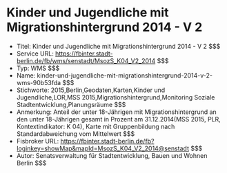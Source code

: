 # Kinder und Jugendliche mit Migrationshintergrund 2014 - V 2
- Titel: Kinder und Jugendliche mit Migrationshintergrund 2014 - V 2 $$$
- Service URL: https://fbinter.stadt-berlin.de/fb/wms/senstadt/MsozS_K04_V2_2014 $$$
- Typ: WMS $$$
- Name: kinder-und-jugendliche-mit-migrationshintergrund-2014-v-2-wms-90b53fda $$$
- Stichworte: 2015,Berlin,Geodaten,Karten,Kinder und Jugendliche,LOR,MSS 2015,Migrationshintergrund,Monitoring Soziale Stadtentwicklung,Planungsräume $$$
- Anmerkung: Anteil der unter 18-Jährigen  mit Migrationshintergrund an den unter 18-Jährigen gesamt in Prozent am 31.12.2014(MSS 2015, PLR, Kontextindikator: K 04), Karte mit Gruppenbildung nach Standardabweichung vom Mittelwert $$$
- Fisbroker URL: https://fbinter.stadt-berlin.de/fb?loginkey=showMap&mapId=MsozS_K04_V2_2014@senstadt $$$
- Autor: Senatsverwaltung für Stadtentwicklung, Bauen und Wohnen Berlin $$$
